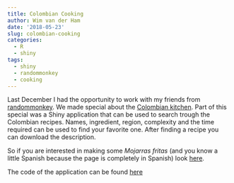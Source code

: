 ```yaml
---
title: Colombian Cooking
author: Wim van der Ham
date: '2018-05-23'
slug: colombian-cooking
categories:
  - R
  - shiny
tags:
  - shiny
  - randommonkey
  - cooking
---
```


Last December I had the opportunity to work with my friends from [randommonkey](https://www.datasketch.co). We made special about the [Colombian kitchen](http://especiales.datasketch.co/cocina-colombiana/). Part of this special was a Shiny application that can be used to search trough the Colombian recipes. Names, ingredient, region, complexity and the time required can be used to find your favorite one. After finding a recipe you can download the description.

So if you are interested in making some _Mojarras fritas_ (and you know a little Spanish because the page is completely in Spanish) look [here](http://especiales.datasketch.co/cocina-colombiana/recetas-colombianas.html).

The code of the application can be found [here](https://github.com/wfjvdham/cocina-colombiana)

